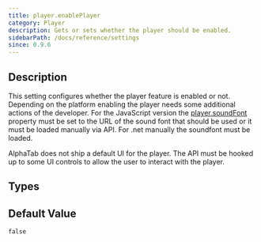 ```yaml
---
title: player.enablePlayer
category: Player
description: Gets or sets whether the player should be enabled.
sidebarPath: /docs/reference/settings
since: 0.9.6
---
```



## Description

This setting configures whether the player feature is enabled or not. Depending on the platform enabling the player needs some additional actions of the developer. 
For the JavaScript version the [player.soundFont](/docs/reference/settings/player/soundfont) property must be set to the URL of the sound font that should be used or it must be loaded manually via API. 
For .net manually the soundfont must be loaded. 

AlphaTab does not ship a default UI for the player. The API must be hooked up to some UI controls to allow the user to interact with the player.

<PropertyDescription metadata={metadata} />

## Types

<TypeTable>
    <TypeRow name="bool" />
</TypeTable>

## Default Value

`false`